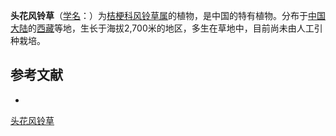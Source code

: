 {{Speciesbox
| name = 头花风铃草
| status = 
| status_system = 
| image =
| genus = Campanula
| species = glomeratoides
| authority = Hong
}}

'''头花风铃草'''（[[学名|学名]]：{{lang|la|''Campanula glomeratoides''}}）为[[桔梗科|桔梗科]][[风铃草属|风铃草属]]的植物，是中国的特有植物。分布于[[中国大陆|中国大陆]]的[[西藏|西藏]]等地，生长于海拔2,700米的地区，多生在草地中，目前尚未由人工引种栽培。

== 参考文献 ==
<div class="references-small">
* {{cite web| url =http://www.bioinfo.cn/db05/KmzwSpecies.php?action=view&id=3288| title =头花风铃草| work =《中国高等植物数据库全库》| publisher =中国科学院微生物研究所| author =昆明植物研究所| accessdate =2009-02-24| deadurl =yes| archiveurl =https://web.archive.org/web/20160305012843/http://www.bioinfo.cn/db05/KmzwSpecies.php?action=view&id=3288| archivedate =2016-03-05}}
</div>
{{Taxonbar|from=Q10942014}}

[[Category:风铃草属|头花风铃草]]


{{植物小作品}}